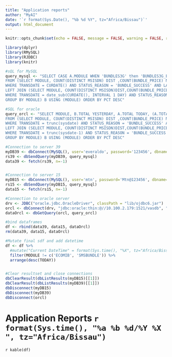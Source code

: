 ```yaml
---
title: "Application reports"
author: "MyAI"
date: '`r format(Sys.Date(), "%b %d %Y", tz="Africa/Bissau")`'
output: html_document
---
```


```r
knitr::opts_chunk$set(echo = FALSE, message = FALSE, warning = FALSE, results = 'hide')
```

```r
library(dplyr)
library(RMySQL)
library(RJDBC)
library(knitr)
```

```r

#sQL for MySQL
query_mysql <- "SELECT CASE A.MODULE WHEN 'BUNDLES3G' then 'BUNDLES3G_EVD_123' ELSE A.MODULE END MODULE, B.TOTAL YESTERDAY, A.TOTAL TODAY, (A.TOTAL - B.TOTAL) DIFFERENCE, ROUND(A.TOTAL*100/(B.TOTAL), 1) PCT 
FROM (SELECT MODULE, COUNT(DISTINCT MSISDN) DIST ,COUNT(BUNDLE_PRICE) NBRE, SUM(BUNDLE_PRICE) TOTAL FROM COMMON.CDR
WHERE TRANSDATE = CURDATE() AND STATUS_REASON = 'BUNDLE_SUCCESS' AND LAST_UPDATE <= current_timestamp() GROUP BY MODULE) A 
LEFT JOIN (SELECT MODULE, COUNT(DISTINCT MSISDN)DIST,COUNT(BUNDLE_PRICE) NBRE, SUM(BUNDLE_PRICE) TOTAL FROM COMMON.CDR
WHERE TRANSDATE = date_sub(CURDATE(), INTERVAL 1 DAY) AND STATUS_REASON = 'BUNDLE_SUCCESS' AND LAST_UPDATE <= date_sub(current_timestamp(), interval 1 day)
GROUP BY MODULE) B USING (MODULE) ORDER BY PCT DESC"

#SQL for oracle
query_orcl <- "SELECT MODULE, B.TOTAL YESTERDAY, A.TOTAL TODAY, (A.TOTAL - B.TOTAL) DIFFERENCE, ROUND(A.TOTAL*100/(B.TOTAL), 1) PCT 
FROM (SELECT MODULE, COUNT(DISTINCT MSISDN) DIST ,COUNT(BUNDLE_PRICE) NBRE, SUM(BUNDLE_PRICE) TOTAL FROM CDR
WHERE TRANSDATE = trunc(sysdate) AND STATUS_REASON = 'BUNDLE_SUCCESS' AND LAST_UPDATE <= sysdate GROUP BY MODULE) A 
LEFT JOIN (SELECT MODULE, COUNT(DISTINCT MSISDN)DIST,COUNT(BUNDLE_PRICE) NBRE, SUM(BUNDLE_PRICE) TOTAL FROM CDR
WHERE TRANSDATE = trunc(sysdate-1) AND STATUS_REASON = 'BUNDLE_SUCCESS' AND LAST_UPDATE <= sysdate-1
GROUP BY MODULE) B USING (MODULE) ORDER BY PCT DESC"

#Connection to server 39
myDB39 <- dbConnect(MySQL(), user='everaldo', password='123456', dbname='COMMON', host='192.168.100.39')
rs39 <- dbSendQuery(myDB39, query_mysql)
data39 <- fetch(rs39, n=-1)


#Connection to server 15
myDB15 <- dbConnect(MySQL(), user='mtn', password='Mtn@123456', dbname='COMMON', host='192.168.100.15')
rs15 <- dbSendQuery(myDB15, query_mysql)
data15 <- fetch(rs15, n=-1)

#Connection to oracle server
drv <- JDBC("oracle.jdbc.OracleDriver", classPath = "lib/ojdbc6.jar")
orcl <- dbConnect(drv, "jdbc:oracle:thin:@//10.100.2.179:1521/vasdb", "vas", "vas")
dataOrcl <- dbGetQuery(orcl, query_orcl)

#bind dataframes
df <- rbind(data39, data15, dataOrcl)
rm(data39, data15, dataOrcl)

#Mutate final sdf and add datetime
df <- df %>% 
  #mutate("Current DateTime" = format(Sys.time(), "%X", tz="Africa/Bissau")) %>% 
  filter(MODULE != c('ECOMIB', 'SMSBUNDLE')) %>% 
  arrange(desc(TODAY))


#Clear resultset and close connections
dbClearResult(dbListResults(myDB15)[[1]])
dbClearResult(dbListResults(myDB39)[[1]])
dbDisconnect(myDB15)
dbDisconnect(myDB39)
dbDisconnect(orcl)
```

# Application Reports `r format(Sys.time(), "%a %b %d/%Y %X ", tz="Africa/Bissau")`

`r kable(df)`